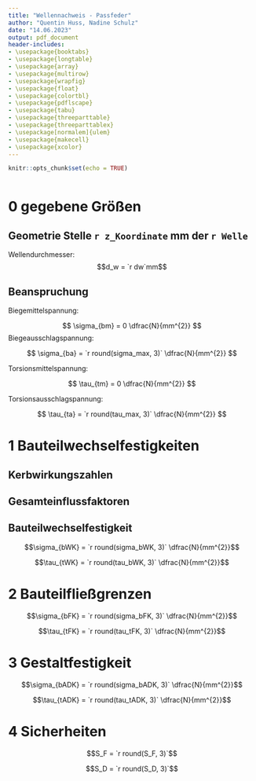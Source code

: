 ```yaml
---
title: "Wellennachweis - Passfeder"
author: "Quentin Huss, Nadine Schulz"
date: "14.06.2023"
output: pdf_document
header-includes:
- \usepackage{booktabs}
- \usepackage{longtable}
- \usepackage{array}
- \usepackage{multirow}
- \usepackage{wrapfig}
- \usepackage{float}
- \usepackage{colortbl}
- \usepackage{pdflscape}
- \usepackage{tabu}
- \usepackage{threeparttable}
- \usepackage{threeparttablex}
- \usepackage[normalem]{ulem}
- \usepackage{makecell}
- \usepackage{xcolor}
---
```


```r
knitr::opts_chunk$set(echo = TRUE)
```


```r
```



# 0 gegebene Größen  
## Geometrie Stelle `r z_Koordinate` mm der `r Welle`  
Wellendurchmesser:  
$$d_w = `r dw`mm$$
 
## Beanspruchung  

Biegemittelspannung:

$$
\sigma_{bm} = 0 \dfrac{N}{mm^{2}}
$$ Biegeausschlagspannung:

$$
\sigma_{ba} = `r round(sigma_max, 3)` \dfrac{N}{mm^{2}}
$$

Torsionsmittelspannung:

$$
\tau_{tm} = 0 \dfrac{N}{mm^{2}}
$$

Torsionsausschlagspannung:

$$
\tau_{ta} = `r round(tau_max, 3)` \dfrac{N}{mm^{2}}
$$

# 1 Bauteilwechselfestigkeiten  
## Kerbwirkungszahlen  
\begin{center}
$\beta_{\sigma_b} = `r round(beta_sigma, 3)`$ 
  
$\beta_{\tau} = `r round(beta_tau, 3)`$  
\end{center}  

## Gesamteinflussfaktoren  
\begin{center}

$K_{\sigma ,b} = `r round(K_ges_sigma, 3)`$  

$K_{\tau} = `r round(K_ges_tau, 3)`$

\end{center}

## Bauteilwechselfestigkeit  

$$\sigma_{bWK} = `r round(sigma_bWK, 3)` \dfrac{N}{mm^{2}}$$  
  
$$\tau_{tWK} = `r round(tau_bWK, 3)` \dfrac{N}{mm^{2}}$$  

# 2 Bauteilfließgrenzen  
$$\sigma_{bFK} = `r round(sigma_bFK, 3)` \dfrac{N}{mm^{2}}$$  
  
$$\tau_{tFK} = `r round(tau_tFK, 3)` \dfrac{N}{mm^{2}}$$  

# 3 Gestaltfestigkeit  
$$\sigma_{bADK} = `r round(sigma_bADK, 3)` \dfrac{N}{mm^{2}}$$  
  
$$\tau_{tADK} = `r round(tau_tADK, 3)` \dfrac{N}{mm^{2}}$$  

# 4 Sicherheiten  
$$S_F = `r round(S_F, 3)`$$  
  
$$S_D = `r round(S_D, 3)`$$